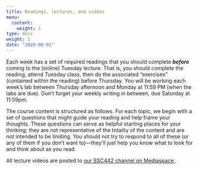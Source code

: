 ```yaml
---
title: Readings, lectures, and videos
menu:
  content:
    weight: 1
type: docs
weight: 1
date: "2020-09-01"
---
```


Each week has a set of required readings that you should complete ***before*** coming to the (online) Tuesday lecture. That is, you should complete the reading, attend Tuesday class, then do the associated "exercises" (contained within the reading) before Thursday. You will be working each week's lab between Thursday afternoon and Monday at 11:59 PM (when the labs are due). Don't forget your weekly writing in between, due Saturday at 11:59pm.

The course content is structured as follows. For each topic, we begin with a set of questions that might guide your reading and help frame your thoughts. These questions can serve as helpful starting places for your thinking; they are not representative of the totality of the content and are not intended to be limiting. You should not try to respond to all of these (or any of them if you don't want to)—they'll just help you know what to look for and think about as you read.

All lecture videos are posted to [our SSC442 channel on Mediaspace <i class="fas fa-film"></i>](https://mediaspace.msu.edu/channel/EC420+-+Spring+2021+-+Kirkpatrick/195068033/subscribe).
